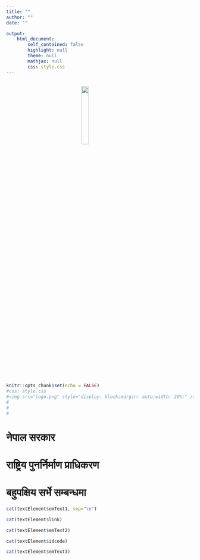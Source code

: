 ```yaml
---
title: ""
author: ""
date: ""

output: 
    html_document:
        self_contained: false
        highlight: null
        theme: null
        mathjax: null
        css: style.css
---
```

<img src="logo.png" style="display:block;class='center';margin: auto;width: 20%;" />
---

```r
knitr::opts_chunk$set(echo = FALSE)
#css: style.css
#<img src="logo.png" style="display: block;margin: auto;width: 20%;" />
#
#
#
```



  
# नेपाल सरकार
# राष्ट्रिय पुनर्निर्माण प्राधिकरण

# बहुपक्षिय सर्भे सम्बन्धमा






```r
cat(textElement$emText1, sep="\n")
```

```r
cat(textElement$link)
```


```r
cat(textElement$emText2)
```


```r
cat(textElement$idcode)
```


```r
cat(textElement$emText3)
```